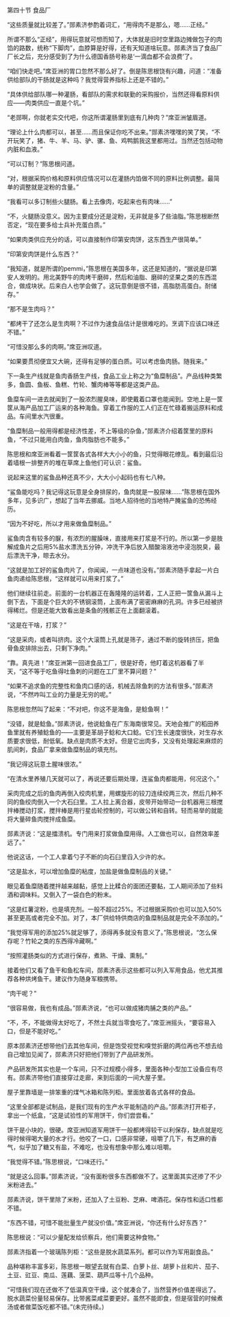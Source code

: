 

第四十节 食品厂

“这些质量就比较差了。”郧素济参酌着词汇，“用得肉不是那么，嗯……正经。”

所谓不那么“正经”，用得玩意就可想而知了，大体就是旧时空里路边摊做包子的肉馅的路数，统称“下脚肉”，血脖算是好得，还有天知道啥玩意。郧素济当了食品厂厂长之后，充分感受到了为什么德国香肠号称是‘一滴血都不会浪费’了。

“咱们快走吧。”席亚洲的胃口忽然不那么好了。倒是陈思根饶有兴趣，问道：“准备供给部队的干肠就是这种吗？我觉得营养指标上还是不错的。”

“具体供给部队哪一种灌肠，看部队的需求和联勤的采购报价，当然还得看原料供应――肉类供应一直是个坑。”

“老郧啊，你就老实交代吧，你这所谓灌肠里到底有几种肉？”席亚洲皱眉道。

“理论上什么肉都可以，甚至……而且保证你吃不出来。”郧素济嘿嘿的笑了笑，“不开玩笑了，猪、牛、羊、马、驴、骡、鱼、鸡鸭鹅我这里都用过。当然还包括动物内脏和血液。”

“可以订制？”陈思根问道。

“对，根据采购价格和原料供应情况可以在灌肠内馅做不同的原料比例调整。最简单的调整就是淀粉的含量。”

“我看可以多订制些火腿肠。看上去像肉，吃起来也有肉味……”

“不，火腿肠没意义。因为主要成分还是淀粉，无非就是多了些油脂。”陈思根断然否定，“现在要多给士兵补充蛋白质。”

“如果肉类供应充分的话，可以直接制作印第安肉饼，这东西生产很简单。”

“印第安肉饼是什么东西？”

“我知道，就是所谓的pemmi，”陈思根在美国多年，这还是知道的，“据说是印第安人发明的。用北美野牛的肉烤干磨碎，然后和油脂、磨碎的坚果之类的东西混合，做成块状。后来白人也学会做了。这玩意倒是很不错，高脂肪高蛋白。耐储存。”

“那不是生肉吗？”

“都烤干了还怎么是生肉啊？不过作为速食品估计是很难吃的。烹调下应该口味还不错。”

“可惜没那么多的肉啊。”席亚洲叹道。

“如果要贯彻便宜又大碗，还得有足够的蛋白质。可以考虑鱼肉肠。随我来。”

下一条生产线就是鱼肉香肠生产线，食品工业上称之为“鱼糜制品”。产品线种类繁多，鱼圆、鱼板、鱼糕、竹轮、蟹肉棒等等都是这类产品。

鱼糜车间一进去就闻到了一股浓烈腥臭味，即使戴着口罩也能闻到。空地上是一筐筐从海产品加工厂运来的各种海鱼。穿着工作服的工人们正在忙碌着搬运原料和成品。车间里水汽很重。

“鱼糜制品一般用得都是经济性差，不上等级的杂鱼，”郧素济介绍着筐里的原料鱼，“不过只能用白肉鱼，鱼肉脂肪也不能多。”

陈思根和席亚洲看着一筐筐各式各样大大小小的鱼，只觉得眼花缭乱。看到最后沿着墙根一排整齐的堆在草席上鱼他们可认识：鲨鱼。

说起来这里的鲨鱼品种还真不少，大大小小起码也有七八种。

“鲨鱼能吃吗？我记得这玩意是全身排尿的，鱼肉就是一股尿味……”陈思根在国外多年，见多识广，想起了当年去挪威。当地人招待他的当地特产腌鲨鱼的恐怖经历。

“因为不好吃，所以才用来做鱼糜制品。”

鲨鱼肉含有较多的脲，有浓烈的腥臊味，直接用来打浆是不行的。所以第一步是肢解成鱼片之后用5%盐水漂洗五分钟，冲洗干净后放入醋酸溶液池中浸泡脱臭，最后漂洗干净，晾去水分。

“这就是加工好的鲨鱼肉片了，你闻闻，一点味道也没有。”郧素济随手拿起一片白鱼肉递给陈思根，“这样就可以用来打浆了。”

他们继续往前走。前面的一台机器正在轰隆隆的运转着，工人正把一筐鱼从漏斗上倒下去，下面是个巨大的不锈钢滚筒，上面布满了密密麻麻的孔洞。许多已经被挤得稀烂。但是还能大致看出是条鱼的残骸正在上面翻滚着。

“这是在干啥，打浆？”

“这是采肉，或者叫挤肉。这个大滚筒上孔就是筛子，通过不断的旋转挤压，把鱼骨鱼皮排除出去，只剩下净肉。”

“靠。真先进！”席亚洲第一回进食品工厂，很是好奇，他盯着这机器看了半天，“这不等于吃鱼得吐鱼刺的问题在工厂里不算问题？”

“如果不追求鱼的完整性和鱼肉口感的话，机械去除鱼刺的方法有很多。”郧素济说，“不然咋叫工业的力量是无穷的呢。”

陈思根忽然叫了起来：“不对吧，你这不是海鱼，是鲶鱼啊！”

“没错，就是鲶鱼。”郧素济说，他说鲶鱼在广东海南很常见。天地会推广的稻田养鱼里就有养殖鲶鱼的――主要是革胡子鲶和大口鲶。它们生长速度很快，对生存水质要求很低，耐低氧。缺点是肉质不太好。但是它出肉多，又没有处理起来麻烦的肌间刺，食品厂拿来做鱼糜制品的填充剂。

“我记得这玩意土腥味很浓。”

“在清水里养殖几天就可以了，再说还要后期处理，连鲨鱼肉都能用，何况这个。”

采肉完成之后的鱼肉再倒入绞肉机里，用螺旋形的铰刀连续绞两三次，然后几种不同的鱼绞肉倒入一个大石臼里。工人拉上离合器，皮带开始带动一台机器用三根搅拌棒搅动打浆，搅拌棒是用行星齿轮控制的，可以做公转和自转。轻而易举的就能将大量碎鱼肉搅拌成鱼糜。

郧素济说：“这是擂溃机。专门用来打浆做鱼糜用得。人工做也可以，自然效率差远了。”

他说这话，一个工人拿着勺子不断的向石臼里舀入少许的水。

“这是盐水，可以增加鱼糜的粘度，加盐是做鱼糜制品的关键。”

眼见着鱼糜随着搅拌越来越黏，感觉上比糅合的面团还要黏，工人期间添加了些料酒和调味料。又倒入了一袋白色的粉末。

“这是红薯淀粉，也是填充剂。一般不超过25%。不过根据采购价也可以加入50%甚至更高或者完全不加。对了，本厂供给特供商店的鱼糜制品就是完全不添加的。”

“我觉得军用的添加25%就足够了，添得再多就没有意义了。”陈思根说，“怎么保存呢？竹轮之类的东西得冷藏啊。”

“按照灌肠类似的方式进行保存，煮熟、干燥、熏制。”

接着他们又看了鱼干和鱼松车间，郧素济表示这些都可以列入军用食品，他尤其推荐各种烘烤鱼干。建议作为随身军粮携带。

“肉干呢？”

“很容易做，我也有成品。”郧素济说，“也可以做成猪肉脯之类的产品。”

“不，不，不能做得太好吃了，不然士兵就当零食吃了。”席亚洲摇头，“要容易入口，但是不能好吃。”

原本郧素济还想带他们去其他车间，但是饱受视觉和嗅觉折磨的两位再也不想去给自己增加见闻了，郧素济只好把他们带到了产品研发所。

产品研发所其实也是一个车间，只不过规模小得多，里面各种小型加工设备应有尽有。郧素济带他们直接穿过走廊，来到后面的一间大屋子里。

屋子里靠墙是一排笨重的煤气冰箱和陈列柜。里面放着各式各样的食品。

“这里全部都是试制品，是我们现有的生产水平能制造的产品。”郧素济打开柜子，拿出一个纸盒，“这是试验性的军用饼干，你们尝尝看。”

饼干是小块的，很硬。席亚洲知道军用饼干一般都烤得较干以利保存，缺点就是吃得时候得喝大量的水才行。他咬了一口，口感非常硬，咀嚼了几下，有芝麻的香气，似乎加了糖又有盐，不难吃，也没有想象中那么难以咀嚼。

“我觉得不错。”陈思根说，“口味还行。”

“就是这么回事。”郧素济说，“没有面粉很多东西都做不了。这里面其实还掺了不少米粉进去。”

郧素济说，饼干里除了米粉，还加入了土豆粉、芝麻、啤酒花。保存性和适口性都不错。

“东西不错，可惜不能批量生产就没价值。”席亚洲说，“你还有什么好东西？”

陈思根说：“可以少量配发给侦察兵，他们需要这种食物。”

郧素济指着一个玻璃陈列柜：“这些是脱水蔬菜系列。都可以作为军用副食品。”

品种堪称丰富多彩，陈思根一眼望去就有白菜、白萝卜丝、胡萝卜丝和片、茄子、土豆、豇豆、南瓜、莲藕、菠菜、葫芦瓜等十几个品种。

“可惜我们现在还做不了低温真空干燥，这个就凑合了，当然营养价值差得远了。脱水蔬菜份量轻易保存。比带酱菜咸菜要更好。虽然不能即食，但是宿营的时候煮汤或者做菜饭吃都不错。”(未完待续。)


